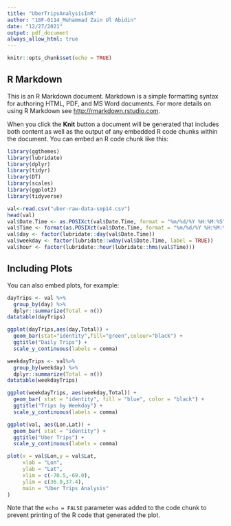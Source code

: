 ```yaml
---
title: "UberTripsAnalysisInR"
author: "18F-0114_Muhammad Zain Ul Abidin"
date: "12/27/2021"
output: pdf_document
always_allow_html: true
---
```


```r
knitr::opts_chunk$set(echo = TRUE)
```

## R Markdown

This is an R Markdown document. Markdown is a simple formatting syntax for authoring HTML, PDF, and MS Word documents. For more details on using R Markdown see <http://rmarkdown.rstudio.com>.

When you click the **Knit** button a document will be generated that includes both content as well as the output of any embedded R code chunks within the document. You can embed an R code chunk like this:

```r
library(ggthemes)
library(lubridate)
library(dplyr)
library(tidyr)
library(DT)
library(scales)
library(ggplot2)
library(tidyverse)

```

```r
val<-read.csv("uber-raw-data-sep14.csv")
head(val)
val$Date.Time <- as.POSIXct(val$Date.Time, format = "%m/%d/%Y %H:%M:%S")
val$Time <- format(as.POSIXct(val$Date.Time, format = "%m/%d/%Y %H:%M:%S"), format="%H:%M:%S")
val$day <- factor(lubridate::day(val$Date.Time))
val$weekday <- factor(lubridate::wday(val$Date.Time, label = TRUE))
val$hour <- factor(lubridate::hour(lubridate::hms(val$Time)))
```

## Including Plots

You can also embed plots, for example:

```r
dayTrips <- val %>%
  group_by(day) %>%
  dplyr::summarize(Total = n()) 
datatable(dayTrips)

ggplot(dayTrips,aes(day,Total)) +
  geom_bar(stat="identity",fill="green",colour="black") +
  ggtitle("Daily Trips") +
  scale_y_continuous(labels = comma)


```


```r
weekdayTrips <- val%>%
  group_by(weekday) %>%
  dplyr::summarize(Total = n())
datatable(weekdayTrips)

ggplot(weekdayTrips, aes(weekday,Total)) + 
  geom_bar( stat = "identity", fill = "blue", color = "black") +
  ggtitle("Trips by Weekday") +
  scale_y_continuous(labels = comma)


```


```r
ggplot(val, aes(Lon,Lat)) +  
  geom_bar( stat = "identity") +
  ggtitle("Uber Trips") +
  scale_y_continuous(labels = comma)

plot(x = val$Lon,y = val$Lat,
     xlab = "Lon",
     ylab = "Lat",
     xlim = c(-70.5,-69.0),
     ylim = c(36.0,37.4),		 
     main = "Uber Trips Analysis"
)

```




Note that the `echo = FALSE` parameter was added to the code chunk to prevent printing of the R code that generated the plot.
